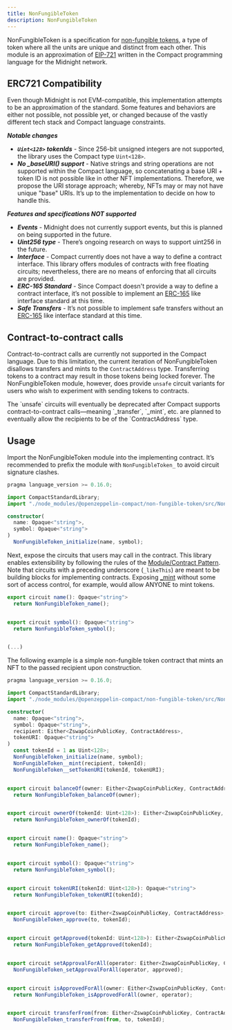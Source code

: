 ```yaml
---
title: NonFungibleToken
description: NonFungibleToken
---
```


NonFungibleToken is a specification for [non-fungible tokens](https://docs.openzeppelin.com/contracts/5.x/tokens#different-kinds-of-tokens),
a type of token where all the units are unique and distinct from each other.
This module is an approximation of [EIP-721](https://eips.ethereum.org/EIPS/eip-721) written in the Compact programming language for the Midnight network.

## ERC721 Compatibility

Even though Midnight is not EVM-compatible, this implementation attempts to be an approximation of the standard.
Some features and behaviors are either not possible, not possible yet,
or changed because of the vastly different tech stack and Compact language constraints.

***Notable changes***

* ***`Uint<128>` tokenIds*** - Since 256-bit unsigned integers are not supported, the library uses the Compact type `Uint<128>`.
* ***No _baseURI() support*** - Native strings and string operations are not supported within the Compact language, so concatenating a base URI + token ID is not possible like in other NFT implementations. Therefore, we propose the URI storage approach; whereby, NFTs may or may not have unique "base" URIs. It’s up to the implementation to decide on how to handle this.

***Features and specifications NOT supported***

* ***Events*** - Midnight does not currently support events, but this is planned on being supported in the future.
* ***Uint256 type*** - There’s ongoing research on ways to support uint256 in the future.
* ***Interface*** - Compact currently does not have a way to define a contract interface.
This library offers modules of contracts with free floating circuits;
nevertheless, there are no means of enforcing that all circuits are provided.
* ***ERC-165 Standard*** - Since Compact doesn't provide a way to define a contract interface,
it’s not possible to implement an [ERC-165](https://eips.ethereum.org/EIPS/eip-165) like interface standard at this time.
* ***Safe Transfers*** - It’s not possible to implement safe transfers without an [ERC-165](https://eips.ethereum.org/EIPS/eip-165) like
interface standard at this time.

## Contract-to-contract calls

Contract-to-contract calls are currently not supported in the Compact language.
Due to this limitation, the current iteration of NonFungibleToken disallows transfers and mints to the `ContractAddress` type.
Transferring tokens to a contract may result in those tokens being locked forever.
The NonFungibleToken module, however, does provide `unsafe` circuit variants for users who wish to experiment with sending tokens to contracts.

<Callout type='warn'>
The `unsafe` circuits will eventually be deprecated after Compact supports contract-to-contract calls—meaning `_transfer`, `_mint`, etc. are planned to eventually allow the recipients to be of the `ContractAddress` type.
</Callout>

## Usage

Import the NonFungibleToken module into the implementing contract.
It’s recommended to prefix the module with `NonFungibleToken_` to avoid circuit signature clashes.

```typescript
pragma language_version >= 0.16.0;

import CompactStandardLibrary;
import "./node_modules/@openzeppelin-compact/non-fungible-token/src/NonFungibleToken" prefix NonFungibleToken_;

constructor(
  name: Opaque<"string">,
  symbol: Opaque<"string">
)
  NonFungibleToken_initialize(name, symbol);

```

Next, expose the circuits that users may call in the contract.
This library enables extensibility by following the rules of the [Module/Contract Pattern](extensibility.mdx#the_module_contract_pattern).
Note that circuits with a preceding underscore (`_likeThis`) are meant to be building blocks for implementing contracts.
Exposing [_mint](/api/nonFungibleToken.mdx#NonFungibleTokenModule-_mint) without some sort of access control, for example, would allow ANYONE to mint tokens.

```typescript
export circuit name(): Opaque<"string">
  return NonFungibleToken_name();


export circuit symbol(): Opaque<"string">
  return NonFungibleToken_symbol();


(...)
```

The following example is a simple non-fungible token contract that mints an NFT to the passed recipient upon construction.

```typescript
pragma language_version >= 0.16.0;

import CompactStandardLibrary;
import "./node_modules/@openzeppelin-compact/non-fungible-token/src/NonFungibleToken" prefix NonFungibleToken_;

constructor(
  name: Opaque<"string">,
  symbol: Opaque<"string">,
  recipient: Either<ZswapCoinPublicKey, ContractAddress>,
  tokenURI: Opaque<"string">
)
  const tokenId = 1 as Uint<128>;
  NonFungibleToken_initialize(name, symbol);
  NonFungibleToken__mint(recipient, tokenId);
  NonFungibleToken__setTokenURI(tokenId, tokenURI);


export circuit balanceOf(owner: Either<ZswapCoinPublicKey, ContractAddress>): Uint<128>
  return NonFungibleToken_balanceOf(owner);


export circuit ownerOf(tokenId: Uint<128>): Either<ZswapCoinPublicKey, ContractAddress>
  return NonFungibleToken_ownerOf(tokenId);


export circuit name(): Opaque<"string">
  return NonFungibleToken_name();


export circuit symbol(): Opaque<"string">
  return NonFungibleToken_symbol();


export circuit tokenURI(tokenId: Uint<128>): Opaque<"string">
  return NonFungibleToken_tokenURI(tokenId);


export circuit approve(to: Either<ZswapCoinPublicKey, ContractAddress>, tokenId: Uint<128>): []
  NonFungibleToken_approve(to, tokenId);


export circuit getApproved(tokenId: Uint<128>): Either<ZswapCoinPublicKey, ContractAddress>
  return NonFungibleToken_getApproved(tokenId);


export circuit setApprovalForAll(operator: Either<ZswapCoinPublicKey, ContractAddress>, approved: Boolean): []
  NonFungibleToken_setApprovalForAll(operator, approved);


export circuit isApprovedForAll(owner: Either<ZswapCoinPublicKey, ContractAddress>, operator: Either<ZswapCoinPublicKey, ContractAddress>): Boolean
  return NonFungibleToken_isApprovedForAll(owner, operator);


export circuit transferFrom(from: Either<ZswapCoinPublicKey, ContractAddress>, to: Either<ZswapCoinPublicKey, ContractAddress>, tokenId: Uint<128>): []
  NonFungibleToken_transferFrom(from, to, tokenId);

```
